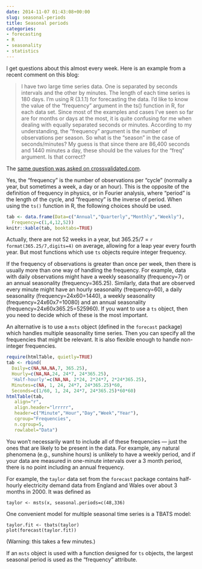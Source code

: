 ```yaml
---
date: 2014-11-07 01:43:08+00:00
slug: seasonal-periods
title: Seasonal periods
categories:
- forecasting
- R
- seasonality
- statistics
---
```


I get questions about this almost every week. Here is an example from a recent comment on this blog:

> I have two large time series data. One is separated by seconds intervals and the other by minutes. The length of each time series is 180 days. I'm using R (3.1.1) for forecasting the data. I'd like to know the value of the "frequency" argument in the ts() function in R, for each data set. Since most of the examples and cases I've seen so far are for months or days at the most, it is quite confusing for me when dealing with equally separated seconds or minutes. According to my understanding, the "frequency" argument is the number of observations per season. So what is the "season" in the case of seconds/minutes? My guess is that since there are 86,400 seconds and 1440 minutes a day, these should be the values for the "freq" argument. Is that correct?

The [same question was asked on crossvalidated.com](http://stats.stackexchange.com/q/120806/159).

Yes, the "frequency" is the number of observations per "cycle" (normally a year, but sometimes a week, a day or an hour). This is the opposite of the definition of frequency in physics, or in Fourier analysis, where "period" is the length of the cycle, and "frequency" is the inverse of period. When using the `ts()` function in R, the following choices should be used.

```r
tab <- data.frame(Data=c("Annual","Quarterly","Monthly","Weekly"),
  Frequency=c(1,4,12,52))
knitr::kable(tab, booktabs=TRUE)
```

Actually, there are not 52 weeks in a year, but 365.25/7 = `r format(365.25/7,digits=4)` on average, allowing for a leap year every fourth year. But most functions which use `ts` objects require integer frequency.

If the frequency of observations is greater than once per week, then there is usually more than one way of handling the frequency. For example, data with daily observations might have a weekly seasonality (frequency=7) or an annual seasonality (frequency=365.25). Similarly, data that are observed every minute might have an hourly seasonality (frequency=60), a daily seasonality (frequency=24x60=1440), a weekly seasonality (frequency=24x60x7=10080) and an annual seasonality (frequency=24x60x365.25=525960). If you want to use a `ts` object, then you need to decide which of these is the most important.

An alternative is to use a `msts` object (defined in the `forecast` package) which handles multiple seasonality time series. Then you can specify all the frequencies that might be relevant. It is also flexible enough to handle non-integer frequencies.

```r
require(htmlTable, quietly=TRUE)
tab <- rbind(
  Daily=c(NA,NA,NA,7, 365.25),
  Hourly=c(NA,NA,24, 24*7, 24*365.25),
  'Half-hourly'=c(NA,NA, 2*24, 2*24*7, 2*24*365.25),
  Minutes=c(NA, 1, 24, 24*7, 24*365.25)*60,
  Seconds=c(1/60, 1, 24, 24*7, 24*365.25)*60*60)
htmlTable(tab,
   align="r",
   align.header="lrrrrr",
   header=c("Minute","Hour","Day","Week","Year"),
   cgroup="Frequencies",
   n.cgroup=5,
   rowlabel="Data")
```

You won't necessarily want to include all of these frequencies --- just the ones that are likely to be present in the data. For example, any natural phenomena (e.g., sunshine hours) is unlikely to have a weekly period, and if your data are measured in one-minute intervals over a 3 month period, there is no point including an annual frequency.

For example, the `taylor` data set from the `forecast` package contains half-hourly electricity demand data from England and Wales over about 3 months in 2000. It was defined as


    taylor <- msts(x, seasonal.periods=c(48,336)


One convenient model for multiple seasonal time series is a TBATS model:


    taylor.fit <- tbats(taylor)
    plot(forecast(taylor.fit))


(Warning: this takes a few minutes.)

If an `msts` object is used with a function designed for `ts` objects, the largest seasonal period is used as the "frequency" attribute.
